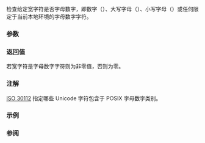 {{cpp/title|iswalnum}}
{{cpp/string/wide/navbar}}
{{ddcl|header=cwctype|
int iswalnum( std::wint_t ch );
}}

检查给定宽字符是否字母数字，即数字（{{tt|0123456789}}）、大写字母（{{tt|ABCDEFGHIJKLMNOPQRSTUVWXYZ}}）、小写字母（{{tt|abcdefghijklmnopqrstuvwxyz}}）或任何限定于当前本地环境的字母数字字符。

{{cpp/string/wide/wint_t args}}

===参数===
{{par begin}}
{{par|ch|宽字符}}
{{par end}}

===返回值===
若宽字符是字母数字字符则为非零值，否则为零。

===注解===
[https://www.open-std.org/JTC1/SC35/WG5/docs/30112d10.pdf ISO 30112] 指定哪些 Unicode 字符包含于 POSIX 字母数字类别。

===示例===
{{example
|code=
#include &lt;clocale&gt;
#include &lt;cwctype&gt;
#include &lt;iostream&gt;

int main()
{
    wchar_t c = L'\u13ad'; // 切罗基字母 HA ('Ꭽ')

    std::cout &lt;&lt; std::hex &lt;&lt; std::showbase &lt;&lt; std::boolalpha;
    std::cout &lt;&lt; "默认本地环境中, iswalnum(" &lt;&lt; (std::wint_t)c &lt;&lt; ") = "
              &lt;&lt; (bool)std::iswalnum(c) &lt;&lt; '\n';

    std::setlocale(LC_ALL, "en_US.utf8");
    std::cout &lt;&lt; "Unicode 本地环境中, iswalnum(" &lt;&lt; (std::wint_t)c &lt;&lt; ") = "
              &lt;&lt; (bool)std::iswalnum(c) &lt;&lt; '\n';
}
|p=true
|output=
默认本地环境中, iswalnum(0x13ad) = false
Unicode 本地环境中, iswalnum(0x13ad) = true
}}

===参阅===
{{dsc begin}}
{{dsc inc|cpp/locale/dsc isalnum}}
{{dsc inc|cpp/string/byte/dsc isalnum}}
{{dsc see c|c/string/wide/iswalnum}}
{{dsc end}}
{{cpp/string/character classes}}

{{langlinks|de|en|es|fr|it|ja|pt|ru}}